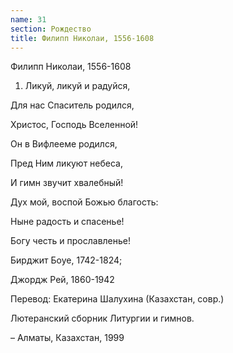 ```yaml
---
name: 31
section: Рождество
title: Филипп Николаи, 1556-1608
---
```

Филипп Николаи, 1556-1608


1. Ликуй, ликуй и радуйся,

Для нас Спаситель родился,

Христос, Господь Вселенной!

Он в Вифлееме родился,

Пред Ним ликуют небеса,

И гимн звучит хвалебный!

Дух мой, воспой Божью благость:

Ныне радость и спасенье!

Богу честь и прославленье!


Бирджит Боуе, 1742-1824;

Джордж Рей, 1860-1942

Перевод: Екатерина Шалухина (Казахстан, совр.)

Лютеранский сборник Литургии и гимнов.

– Алматы, Казахстан, 1999